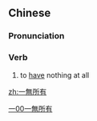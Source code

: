 {{also|一无所有}}
==Chinese==
{{zh-forms|s=一无所有}}

===Pronunciation===
{{zh-pron
|m=一wúsuǒyǒu
|c=jat1 mou4 so2 jau5
|cat=v
}}

===Verb===
{{zh-verb}}

# {{qualifier|idiomatic}} to [[have]] nothing at all

[[Category:Mandarin idioms|一00一無所有]]

[[zh:一無所有]]